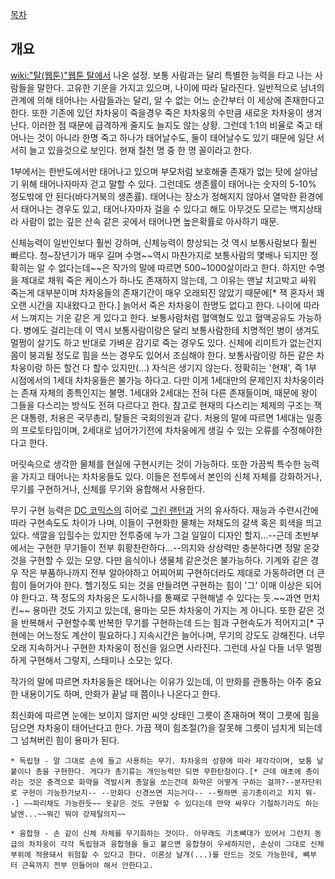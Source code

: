 [[목차]]
== 개요 ==
[[wiki:"탈(웹툰)"웹툰 탈]]에서 나온 설정. 보통 사람과는 달리 특별한 능력을 타고 나는 사람들을 말한다. 고유한 기운을 가지고 있으며, 나이에 따라 달라진다. 일반적으로 남녀의 관계에 의해 태어나는 사람들과는 달리, 알 수 없는 어느 순간부터 이 세상에 존재한다고 한다. 또한 기존에 있던 차차웅이 죽을경우 죽은 차차웅의 수만큼 새로운 차차웅이 생겨난다. 이러한 점 때문에 급격하게 줄지도 늘지도 않는 상황. 그런데 1:1의 비율로 죽고 태어나는 것이 아니라 한명 죽고 하나가 태어날수도, 둘이 태어날수도 있기 때문에 일단 서서히 늘고 있을것으로 보인다. 현재 칠천 명 중 한 명 꼴이라고 한다.

1부에서는 한반도에서만 태어나고 있으며 부모처럼 보호해줄 존재가 없는 탓에 살아남기 위해 태어나자마자 걷고 말할 수 있다. 그런데도 생존률이 태어나는 숫자의 5-10% 정도밖에 안 된다(바다거북의 생존률). 태어나는 장소가 정해지지 않아서 열악한 환경에서 태어나는 경우도 있고, 태어나자마자 걸을 수 있다고 해도 아무것도 모르는 백지상태라 사람이 없는 깊은 산속 같은 곳에서 태어나면 높은확률로 아사하기 때문.

신체능력이 일반인보다 훨씬 강하며, 신체능력이 향상되는 것 역시 보통사람보다 훨씬 빠르다. 청~장년기가 매우 길며 수명~~역시 마찬가지로 보통사람의 몇배나 되지만 정확히는 알 수 없다는데~~은 작가의 말에 따르면 500~1000살이라고 한다. 하지만 수명을 제대로 채워 죽은 케이스가 하나도 존재하지 않는데, 그 이유는 맨날 치고박고 싸워 죽는게 대부분이며 차차웅들의 존재기간이 매우 오래되진 않았기 때문에[* 잭 혼자서 꽤 오랜 시간을 지내왔다고 한다.] 늙어서 죽은 차차웅이 한명도 없다고 한다. 나이에 따라서 느껴지는 기운 같은 게 있다고 한다.
보통사람처럼 혈액형도 있고 혈액공유도 가능하다. 병에도 걸리는데 이 역시 보통사람이랑은 달리 보통사람한테 치명적인 병이 생겨도 멀쩡이 살기도 하고 반대로 가벼운 감기로 죽는 경우도 있다. 신체에 리미트가 없는건지 몸이 붕괴될 정도로 힘을 쓰는 경우도 있어서 조심해야 한다. 보통사람이랑 하든 같은 차차웅이랑 하든 할건 다 할수 있지만(...) 자식은 생기지 않는다. 정확히는 '현재', 즉 1부 시점에서의 1세대 차차웅들은 불가능 하다고. 다만 이게 1세대만의 문제인지 차차웅이라는 존재 자체의 종특인지는 불명. 1세대와 2세대는 전혀 다른 존재들이며, 때문에 왕이 그들을 다스리는 방식도 전혀 다르다고 한다. 참고로 현재의 다스리는 체제의 구조는 잭은 대통령, 처용은 국무총리, 탈들은 국회의원과 같다. 처용의 말에 따르면 1세대는 일종의 프로토타입이며, 2세대로 넘어가기전에 차차웅에게 생길 수 있는 오류를 수정해야한다고 한다.

머릿속으로 생각한 물체를 현실에 구현시키는 것이 가능하다. 또한 가끔씩 특수한 능력을 가지고 태어나는 차차웅들도 있다. 이들은 전투에서 본인의 신체 자체를 강화하거나, 무기를 구현하거나, 신체를 무기와 융합해서 사용한다.

무기 구현 능력은 [[DC 코믹스]]의 히어로 [[그린 랜턴]]과 거의 유사하다. 재능과 수련시간에 따라 구현속도도 차이가 나며, 이들이 구현화한 물체는 저채도의 갈색 혹은 회색을 띄고 있다. 색깔을 입힐수는 있지만 전투중에 누가 그걸 일일이 디자인 할지...--근데 초반부에서는 구현한 무기들이 전부 휘황찬란하다...--의지와 상상력만 충분하다면 정말 온갖 것을 구현할 수 있는 모양. 다만 음식이나 생물체 같은것은 불가능하다. 기계와 같은 경우 작은 부품하나까지 전부 알아야하고 어찌어찌 구현하더라도 제대로 가동하려면 더 큰 힘이 들어가야 한다. 헬기정도 되는 것을 만들려면 구현하는 힘이 '그' 이매 이상은 되어야 한다고. 잭 정도의 차차웅은 도시하나를 통째로 구현해낼 수 있다는 듯.~~과연 먼치킨~~ 용마란 것도 가지고 있는데, 용마는 모든 차차웅이 가지는 게 아니다. 또한 같은 것을 반복해서 구현할수록 반복한 무기를 구현하는데 드는 힘과 구현속도가 적어지고[* 구현에는 어느정도 계산이 필요하다.] 지속시간은 늘어나며, 무기의 강도도 강해진다. 너무 오래 지속하거나 구현한 차차웅이 정신을 잃으면 사라진다. 그런데 사실 다들 너무 멀쩡하게 구현해서 그렇지, 스태미나 소모는 있다.

작가의 말에 따르면 차차웅들은 태어나는 이유가 있는데, 이 만화를 관통하는 아주 중요한 내용이기도 하며, 만화가 끝날 때 쯤이나 나온다고 한다.

최신화에 따르면 눈에는 보이지 않지만 씨앗 상태인 그릇이 존재하며 잭이 그릇에 힘을 담으면 차차웅이 태어난다고 한다. 가끔 잭이 힘조절(?)을 잘못해 그릇이 넘치게 되는데 그 넘쳐버린 힘이 용마가 된다.


 * 독립형 - 말 그대로 손에 들고 사용하는 무기. 차차웅의 성향에 따라 제각각이며, 보통 날붙이나 총을 구현한다. 게다가 총기류는 개인능력만 되면 무한탄창이다.[* 근데 애초에 총이라는 것은 충격으로 화약을 격발시켜 총알을 쏘는건데 화약은 어떻게 구하는 걸까?--분자단위로 구현이 가능한가보지-- --만화다 신경쓰면 지는거다-- --뭣하면 공기총이라고 치지 뭐--] ~~파리채도 가능한듯~~ 옷같은 것도 구현할 수 있다는데 만약 싸우다 기절하기라도 하는날엔...~~뭐긴 뭐야 강제탈의지~~

 * 융합형 - 손 같이 신체 자체를 무기화하는 것이다. 아무래도 기초뼈대가 있어서 그런지 동급의 차차웅이 각각 독립형과 융합형을 들고 붙으면 융합형이 우세하지만, 손상이 그대로 신체부위에 적용돼서 위험할 수 있다고 한다. 이론상 날개(...)를 만드는 것도 가능한데, 뼈부터 근육까지 전부 만들어야 해서 안한다고.
